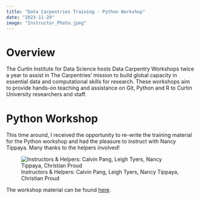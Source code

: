 ```yaml
---
title: "Data Carpentries Training - Python Workshop"
date: "2023-11-29"
image: "Instructor_Photo.jpeg"
---
```

# Overview
The Curtin Institute for Data Science hosts Data Carpentry Workshops twice a year to assist in The Carpentries' mission to build global capacity in essential data and computational skills for research. These workshops aim to provide hands-on teaching and assistance on Git, Python and R to Curtin University researchers and staff.

# Python Workshop
This time around, I received the opportunity to re-write the training material for the Python workshop and had the pleasure to instruct with Nancy Tippaya. Many thanks to the helpers involved!

![Instructors & Helpers: Calvin Pang, Leigh Tyers, Nancy Tippaya, Christian Proud](Instructor_Photo.jpeg)

The workshop material can be found [here](https://github.com/CurtinIDS/CIC_Carpentries_Python).
